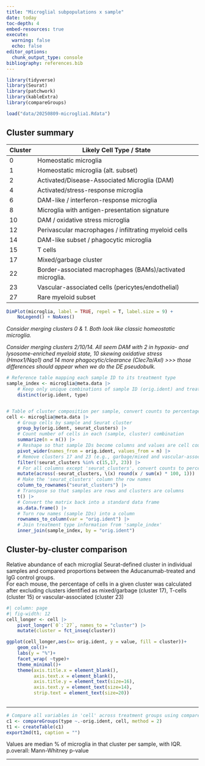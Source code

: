 ```yaml
---
title: "Microglial subpopulations x sample"
date: today
toc-depth: 4
embed-resources: true
execute: 
  warning: false
  echo: false
editor_options: 
  chunk_output_type: console
bibliography: references.bib
---
```


```r
library(tidyverse)
library(Seurat)
library(patchwork)
library(kableExtra)
library(compareGroups)

load("data/20250809-microglia1.Rdata")
```

## Cluster summary



| Cluster | Likely Cell Type / State                              |
|---------|-------------------------------------------------------|
| 0       | Homeostatic microglia                                 |
| 1       | Homeostatic microglia (alt. subset)                   |
| 2       | Activated/Disease-Associated Microglia (DAM)          |
| 4       | Activated/stress-response microglia                   |
| 6       | DAM-like / interferon-response microglia              |
| 8       | Microglia with antigen-presentation signature         |
| 10      | DAM / oxidative stress microglia                      |
| 12      | Perivascular macrophages / infiltrating myeloid cells |
| 14      | DAM-like subset / phagocytic microglia                |
| 15      | T cells                                               |
| 17      | Mixed/garbage cluster                                 |
| 22      | Border-associated macrophages (BAMs)/activated microglia.                                 |
| 23      | Vascular-associated cells (pericytes/endothelial)     |
| 27      | Rare myeloid subset                                   |

```r
DimPlot(microglia, label = TRUE, repel = T, label.size = 9) + 
    NoLegend() + NoAxes()
```


_Consider merging clusters 0 & 1. Both look like classic homeostatic microglia._  

_Consider merging clusters 2/10/14. All seem DAM with 2 in hypoxia- and lysosome-enriched myeloid state, 10 skewing oxidative stress (Hmox1/Nqo1) and 14 more phagocytic/clearance (Clec7a/Axl) >>> those differences should appear when we do the DE pseudobulk._


```r

# Reference table mapping each sample ID to its treatment type
sample_index <- microglia@meta.data |> 
    # Keep only unique combinations of sample ID (orig.ident) and treatment group (type)
    distinct(orig.ident, type)   


# Table of cluster composition per sample, convert counts to percentages, and add treatment info
cell <- microglia@meta.data |> 
    # Group cells by sample and Seurat cluster
    group_by(orig.ident, seurat_clusters) |> 
    # Count number of cells in each (sample, cluster) combination
    summarize(n = n()) |> 
    # Reshape so that sample IDs become columns and values are cell counts
    pivot_wider(names_from = orig.ident, values_from = n) |> 
    # Remove clusters 17 and 23 (e.g., garbage/mixed and vascular-associated cells)
    filter(!seurat_clusters %in% c(15,17, 23)) |> 
    # For all columns except 'seurat_clusters', convert counts to percentages per cluster
    mutate(across(-seurat_clusters, \(x) round(x / sum(x) * 100, 1))) |> 
    # Make the 'seurat_clusters' column the row names
    column_to_rownames("seurat_clusters") |> 
    # Transpose so that samples are rows and clusters are columns
    t() |> 
    # Convert the matrix back into a standard data frame
    as.data.frame() |> 
    # Turn row names (sample IDs) into a column
    rownames_to_column(var = "orig.ident") |> 
    # Join treatment type information from 'sample_index'
    inner_join(sample_index, by = "orig.ident")
```




## Cluster-by-cluster comparison

Relative abundance of each microglial Seurat-defined cluster in individual samples and compared proportions between the Aducanumab-treated and IgG control groups.\
For each mouse, the percentage of cells in a given cluster was calculated after excluding clusters identified as mixed/garbage (cluster 17), T-cells (cluster 15) or vascular-associated (cluster 23)

```r
#| column: page
#| fig-width: 12
cell_longer <- cell |> 
    pivot_longer(`0`:`27`, names_to = "cluster") |> 
    mutate(cluster = fct_inseq(cluster))

ggplot(cell_longer,aes(x= orig.ident, y = value, fill = cluster))+
    geom_col()+
    labs(y = "%")+
    facet_wrap( ~type)+
    theme_minimal()+
    theme(axis.title.x = element_blank(),
          axis.text.x = element_blank(),
          axis.title.y = element_text(size=16),
          axis.text.y = element_text(size=14),
          strip.text = element_text(size=20))
    

```

---

```r
# Compare all variables in 'cell' across treatment groups using compareGroups
c1 <- compareGroups(type ~.-orig.ident, cell, method = 2)
t1 <- createTable(c1)
export2md(t1, caption = "")
```

Values are median % of microglia in that cluster per sample, with IQR.\
p.overall: Mann-Whitney p-value 

---



